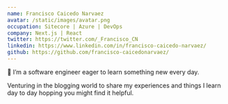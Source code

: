 ```yaml
---
name: Francisco Caicedo Narvaez
avatar: /static/images/avatar.png
occupation: Sitecore | Azure | DevOps
company: Next.js | React
twitter: https://twitter.com/_Francisco_CN
linkedin: https://www.linkedin.com/in/francisco-caicedo-narvaez/
github: https://github.com/francisco-caicedonarvaez/
---
```


👋 I’m a software engineer eager to learn something new every day. 

Venturing in the blogging world to share my experiences and things I learn day to day hopping you might find it helpful. 

 